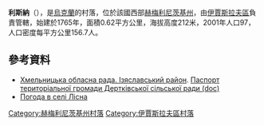 {{coord|50|12|28|N|26|28|29|E|scale:100000|display=title}}

'''利斯納'''（{{lang-uk|Лісна}}），是[[烏克蘭|烏克蘭]]的村落，位於該國西部[[赫梅利尼茨基州|赫梅利尼茨基州]]，由[[伊賈斯拉夫區|伊賈斯拉夫區]]負責管轄，始建於1765年，面積0.62平方公里，海拔高度212米，2001年人口97，人口密度每平方公里156.7人。

==參考資料==
* [https://web.archive.org/web/20160306105422/http://oblrada.km.ua/district/show/15 Хмельницька обласна рада. Ізяславський район]. [https://web.archive.org/web/20160304215504/http://oblrada.km.ua/userfiles/%D0%9F%D0%B0%D1%81%D0%BF%D0%BE%D1%80%D1%82%20%D0%94%D0%B5%D1%80%D1%82%D0%BA%D0%B0_2011.doc Паспорт територіальної громади Дертківської сільської ради (doc)]
* [http://weather.in.ua/ua/hmel'nickaja/13593 Погода в селі Лісна]{{Wayback|url=http://weather.in.ua/ua/hmel'nickaja/13593 |date=20160305215659 }}

{{DEFAULTSORT:Лісна}}
[[Category:赫梅利尼茨基州村落|Category:赫梅利尼茨基州村落]]
[[Category:伊賈斯拉夫區村落|Category:伊賈斯拉夫區村落]]


{{Khmelnytskyi-geo-stub}}